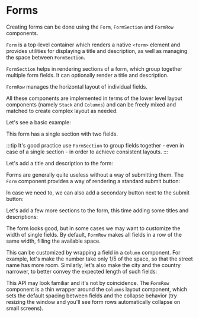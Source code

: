 
# Forms

Creating forms can be done using the `Form`, `FormSection` and `FormRow` components.

`Form` is a top-level container which renders a native `<form>` element and provides utilities for
displaying a title and description, as well as managing the space between `FormSection`.

`FormSection` helps in rendering sections of a form, which group together multiple form fields. It
can optionally render a title and description.

`FormRow` manages the horizontal layout of individual fields.

All these components are implemented in terms of the lower level layout components (namely `Stack`
and `Columns`) and can be freely mixed and matched to create complex layout as needed.

Let's see a basic example:

<Canvas path="Form/Basic" />

This form has a single section with two fields.

:::tip
It's good practice use `FormSection` to group fields together - even in case of a single
section - in order to achieve consistent layouts.
:::

Let's add a title and description to the form:

<Canvas path="Form/BasicWithTitleAndDescription" />

Forms are generally quite useless without a way of submitting them. The `Form` component provides a
way of rendering a standard submit button:

<Canvas path="Form/BasicWithSubmitButton" />

In case we need to, we can also add a secondary button next to the submit button:

<Canvas path="Form/BasicWithCancelButton" />

Let's add a few more sections to the form, this time adding some titles and descriptions:

<Canvas path="Form/MultipleSections" />

The form looks good, but in some cases we may want to customize the width of single fields. By
default, `FormRow` makes all fields in a row of the same width, filling the available space.

This can be customized by wrapping a field in a `Column` component. For example, let's make the
number take only 1/5 of the space, so that the street name has more room. Similarly, let's also make
the city and the country narrower, to better convey the expected length of such fields:

<Canvas path="Form/CustomFieldWidths" />

This API may look familiar and it's not by coincidence. The `FormRow` component is a thin wrapper
around the `Columns` layout component, which sets the default spacing between fields and the
collapse behavior (try resizing the window and you'll see form rows automatically collapse on small
screens).
